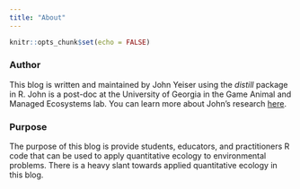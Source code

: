 ```yaml
---
title: "About"
---
```


```r
knitr::opts_chunk$set(echo = FALSE)
```

### Author

This blog is written and maintained by John Yeiser using the *distill* package in R. John is a post-doc at the University of Georgia in the Game Animal and Managed Ecosystems lab. You can learn more about John's research [here](https://johnyeiser.wixsite.com/main). 

### Purpose

The purpose of this blog is provide students, educators, and practitioners R code that can be used to apply quantitative ecology to environmental problems. There is a heavy slant towards applied quantitative ecology in this blog.
